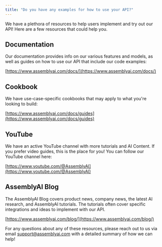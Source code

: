 ```yaml
---
title: "Do you have any examples for how to use your API?"
---
```


We have a plethora of resources to help users implement and try out our API! Here are a few resources that could help you.

## Documentation

Our documentation provides info on our various features and models, as well as guides on how to use our API that include our code examples:

[https://www.assemblyai.com/docs/](https://www.assemblyai.com/docs/)

## Cookbook

We have use-case-specific cookbooks that may apply to what you're looking to build:

[https://www.assemblyai.com/docs/guides](https://www.assemblyai.com/docs/guides)

## YouTube

We have an active YouTube channel with more tutorials and AI Content. If you prefer video guides, this is the place for you! You can follow our YouTube channel here:

[https://www.youtube.com/@AssemblyAI](https://www.youtube.com/@AssemblyAI)

## AssemblyAI Blog

The AssemblyAI Blog covers product news, company news, the latest AI research, and AssemblyAI tutorials. The tutorials often cover specific integrations and ideas to implement with our API.

[https://www.assemblyai.com/blog/](https://www.assemblyai.com/blog/)

For any questions about any of these resources, please reach out to us via email [support@assemblyai.com](mailto:support@assemblyai.com) with a detailed summary of how we can help!
